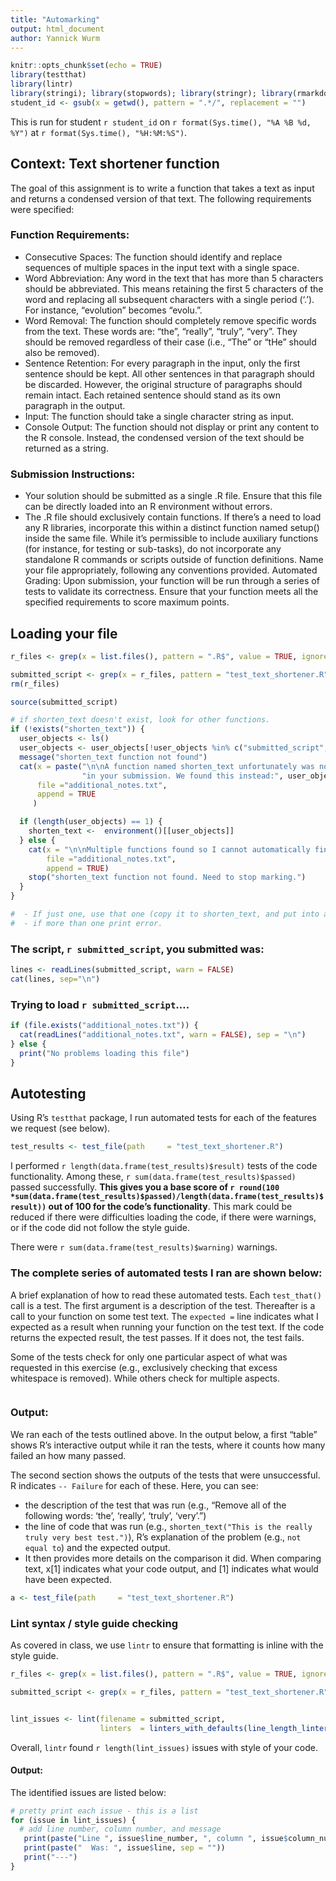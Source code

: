 ```yaml
---
title: "Automarking"
output: html_document
author: Yannick Wurm
---
```


```r
knitr::opts_chunk$set(echo = TRUE)
library(testthat)
library(lintr)
library(stringi); library(stopwords); library(stringr); library(rmarkdown); library(tm); library(tokenizers);
student_id <- gsub(x = getwd(), pattern = ".*/", replacement = "")
```


This is run for student `r student_id` on `r format(Sys.time(), "%A %B %d, %Y")` at `r format(Sys.time(), "%H:%M:%S")`.

## Context: Text shortener function

The goal of this assignment is to write a function that takes a text as input and returns a condensed version of that text. The following requirements were specified:

### Function Requirements:

* Consecutive Spaces: The function should identify and replace sequences of multiple spaces in the input text with a single space.
* Word Abbreviation: Any word in the text that has more than 5 characters should be abbreviated. This means retaining the first 5 characters of the word and replacing all subsequent characters with a single period ('.'). For instance, "evolution" becomes "evolu.".
* Word Removal: The function should completely remove specific words from the text. These words are: "the", "really", "truly", "very". They should be removed regardless of their case (i.e., "The" or "tHe" should also be removed).
* Sentence Retention: For every paragraph in the input, only the first sentence should be kept. All other sentences in that paragraph should be discarded. However, the original structure of paragraphs should remain intact. Each retained sentence should stand as its own paragraph in the output.
* Input: The function should take a single character string as input.
* Console Output: The function should not display or print any content to the R console. Instead, the condensed version of the text should be returned as a string.

### Submission Instructions:

* Your solution should be submitted as a single .R file. Ensure that this file can be directly loaded into an R environment without errors.
* The .R file should exclusively contain functions. If there's a need to load any R libraries, incorporate this within a distinct function named setup() inside the same file.
While it's permissible to include auxiliary functions (for instance, for testing or sub-tasks), do not incorporate any standalone R commands or scripts outside of function definitions.
Name your file appropriately, following any conventions provided. Automated Grading: Upon submission, your function will be run through a series of tests to validate its correctness. Ensure that your function meets all the specified requirements to score maximum points.


## Loading your file


```r
r_files <- grep(x = list.files(), pattern = ".R$", value = TRUE, ignore.case = TRUE)

submitted_script <- grep(x = r_files, pattern = "test_text_shortener.R", value = TRUE, invert = TRUE)
rm(r_files)

source(submitted_script)

# if shorten_text doesn't exist, look for other functions.
if (!exists("shorten_text")) {
  user_objects <- ls()
  user_objects <- user_objects[!user_objects %in% c("submitted_script", "user_objects", "student_id")]
  message("shorten_text function not found")
  cat(x = paste("\n\nA function named shorten_text unfortunately was not found ",
                "in your submission. We found this instead:", user_objects),
      file ="additional_notes.txt",
      append = TRUE
     )

  if (length(user_objects) == 1) {
    shorten_text <-  environment()[[user_objects]]
  } else {
    cat(x = "\n\nMultiple functions found so I cannot automatically find the right one: ", paste(user_objects, sep=", "),
        file ="additional_notes.txt",
        append = TRUE)
    stop("shorten_text function not found. Need to stop marking.")
  }
}

#  - If just one, use that one (copy it to shorten_text, and put into additional notes)
#  - if more than one print error.
```

### The script, `r submitted_script`, you submitted was:

```r
lines <- readLines(submitted_script, warn = FALSE)
cat(lines, sep="\n")
```


### Trying to load `r submitted_script`....

```r
if (file.exists("additional_notes.txt")) {
  cat(readLines("additional_notes.txt", warn = FALSE), sep = "\n")
} else {
  print("No problems loading this file")
}
```



## Autotesting

Using R's `testthat` package, I run automated tests for each of the features we request (see below).

```r
test_results <- test_file(path     = "test_text_shortener.R")
```

I performed `r length(data.frame(test_results)$result)` tests of the code functionality. Among these, `r sum(data.frame(test_results)$passed)` passed successfully. **This gives you a base score of `r round(100 *sum(data.frame(test_results)$passed)/length(data.frame(test_results)$result))` out of 100 for the code's functionality**. This mark could be reduced if there were difficulties loading the code, if there were warnings, or if the code did not follow the style guide.

There were `r sum(data.frame(test_results)$warning)` warnings.

### The complete series of automated tests I ran are shown below:

A brief explanation of how to read these automated tests. Each `test_that()` call is a test. The first argument is a description of the test. Thereafter is a call to your function on some test text. The `expected = ` line indicates what I expected as a result when running your function on the test text. If the code returns the expected result, the test passes. If it does not, the test fails.

Some of the tests check for only one particular aspect of what was requested in this exercise (e.g., exclusively checking that excess whitespace is removed). While others check for multiple aspects.

```r
```

### Output:

We ran each of the tests outlined above. In the output below, a first "table" shows R's interactive output while it ran the tests, where it counts how many failed an how many passed.

The second section shows the outputs of the tests that were unsuccessful. R indicates `-- Failure` for each of these. Here, you can see:

  * the description of the test that was run (e.g., "Remove all of the following words: 'the', 'really', 'truly', 'very'.")
  * the line of code that was run (e.g., `shorten_text("This is the really truly very best test.")`), R's explanation of the problem (e.g., `not equal to`) and the expected output.
  * It then provides more details on the comparison it did. When comparing text, x[1] indicates what your code output, and [1] indicates what would have been expected.

```r
a <- test_file(path     = "test_text_shortener.R")
```

### Lint syntax / style guide checking

As covered in class, we use `lintr` to ensure that formatting is inline with the style guide.

```r

r_files <- grep(x = list.files(), pattern = ".R$", value = TRUE, ignore.case = TRUE)

submitted_script <- grep(x = r_files, pattern = "test_text_shortener.R", value = TRUE, invert = TRUE)


lint_issues <- lint(filename = submitted_script,
                    linters  = linters_with_defaults(line_length_linter(100)))
```

Overall, `lintr` found `r length(lint_issues)` issues with style of your code.

#### Output:

The identified issues are listed below:

```r

# pretty print each issue - this is a list
for (issue in lint_issues) {
  # add line number, column number, and message
   print(paste("Line ", issue$line_number, ", column ", issue$column_number, ": ", issue$message, sep = ""))
   print(paste("  Was: ", issue$line, sep = ""))
   print("---")
}
```


